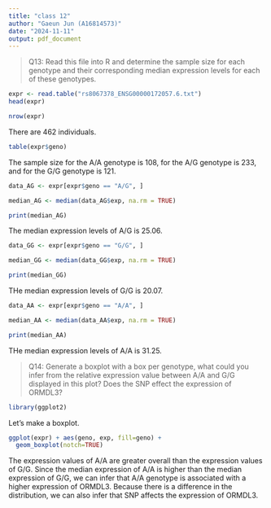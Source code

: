 ```yaml
---
title: "class 12"
author: "Gaeun Jun (A16814573)"
date: "2024-11-11"
output: pdf_document
---
```


> Q13: Read this file into R and determine the sample size for each genotype and their corresponding median expression levels for each of these genotypes.

```r
expr <- read.table("rs8067378_ENSG00000172057.6.txt")
head(expr)
```

```r
nrow(expr)
```

There are 462 individuals. 

```r
table(expr$geno)
```

The sample size for the A/A genotype is 108, for the A/G genotype is 233, and for the G/G genotype is 121. 

```r
data_AG <- expr[expr$geno == "A/G", ]

median_AG <- median(data_AG$exp, na.rm = TRUE)

print(median_AG)
```

The median expression levels of A/G is 25.06. 

```r
data_GG <- expr[expr$geno == "G/G", ]

median_GG <- median(data_GG$exp, na.rm = TRUE)

print(median_GG)
```

THe median expression levels of G/G is 20.07.

```r
data_AA <- expr[expr$geno == "A/A", ]

median_AA <- median(data_AA$exp, na.rm = TRUE)

print(median_AA)
```

THe median expression levels of A/A is 31.25. 

> Q14: Generate a boxplot with a box per genotype, what could you infer from the relative expression value between A/A and G/G displayed in this plot? Does the SNP effect the expression of ORMDL3?

```r
library(ggplot2)
```


Let's make a boxplot. 

```r
ggplot(expr) + aes(geno, exp, fill=geno) +
  geom_boxplot(notch=TRUE)
```

The expression values of A/A are greater overall than the expression values of G/G. Since the median expression of A/A is higher than the median expression of G/G, we can infer that A/A genotype is associated with a higher expression of ORMDL3. Because there is a difference in the distribution, we can also infer that SNP affects the expression of ORMDL3. 






















